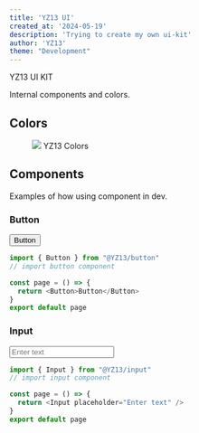 ```yaml
---
title: 'YZ13 UI'
created_at: '2024-05-19'
description: 'Trying to create my own ui-kit'
author: 'YZ13'
theme: "Development"
---
```


YZ13 UI KIT

Internal components and colors.

## Colors

<figure>
  <img className="rounded-xl" src="/event/ui/colors.png" />
  <figurecation className="w-full py-3 flex items-center justify-center">
    <span className="text-center text-sm text-secondary">
      YZ13 Colors
    </span>
  </figurecation>
</figure>

## Components

Examples of how using component in dev.

### Button

<div className="mb-6">
  <button className="px-4 bg-foreground hover:bg-foreground/80 text-background h-9 rounded-full">Button</button>
</div>

```js displayName="import button"
import { Button } from "@YZ13/button"
// import button component

const page = () => {
  return <Button>Button</Button>
}
export default page
```

### Input

<div className="mb-6">
  <input
    className="flex h-9 max-w-xs w-full rounded-lg border border-input bg-transparent px-3 py-1 text-sm shadow-sm transition-colors file:border-0 file:bg-transparent file:text-sm file:font-medium placeholder:text-muted-foreground text-accent-foreground focus-visible:outline-none focus-visible:ring-1 focus-visible:ring-foreground disabled:cursor-not-allowed disabled:opacity-50"
    placeholder="Enter text"
  />
</div>

```js displayName="import input"
import { Input } from "@YZ13/input"
// import input component

const page = () => {
  return <Input placeholder="Enter text" />
}
export default page
```